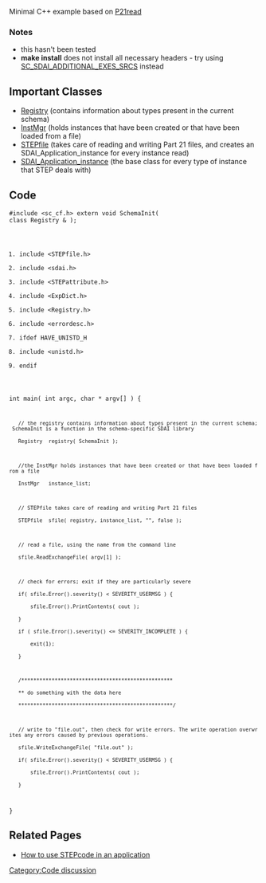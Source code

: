 [[Category:Code discussion]]
Minimal C++ example based on [[P21read]]
=== Notes ===
* this hasn't been tested
* '''make install''' does not install all necessary headers - try using [[STEPcode CMake variables#SC SDAI ADDITIONAL EXES SRCS | SC_SDAI_ADDITIONAL_EXES_SRCS]] instead

== Important Classes ==
* [http://stepcode.org/doxygen/class_registry.html Registry] (contains information about types present in the current schema)
* [http://stepcode.org/doxygen/class_inst_mgr.html InstMgr] (holds instances that have been created or that have been loaded from a file)
* [http://stepcode.org/doxygen/class_s_t_e_pfile.html STEPfile] (takes care of reading and writing Part 21 files, and creates an SDAI_Application_instance for every instance read)
* [http://stepcode.org/doxygen/class_s_d_a_i___application__instance.html SDAI_Application_instance] (the base class for every type of instance that STEP deals with)

== Code ==
<code lang='C++'>#include <sc_cf.h>
extern void SchemaInit( class Registry & );
#include <STEPfile.h>
#include <sdai.h>
#include <STEPattribute.h>
#include <ExpDict.h>
#include <Registry.h>
#include <errordesc.h>
#ifdef HAVE_UNISTD_H
# include <unistd.h>
#endif

int main( int argc, char * argv[] ) {

    // the registry contains information about types present in the current schema; SchemaInit is a function in the schema-specific SDAI library
    Registry  registry( SchemaInit );

    //the InstMgr holds instances that have been created or that have been loaded from a file
    InstMgr   instance_list;

    // STEPfile takes care of reading and writing Part 21 files
    STEPfile  sfile( registry, instance_list, "", false );

    // read a file, using the name from the command line
    sfile.ReadExchangeFile( argv[1] );

    // check for errors; exit if they are particularly severe
    if( sfile.Error().severity() < SEVERITY_USERMSG ) {
        sfile.Error().PrintContents( cout );
    }
    if ( sfile.Error().severity() <= SEVERITY_INCOMPLETE ) {
        exit(1);
    }

    /**************************************************
    ** do something with the data here
    ***************************************************/

    // write to "file.out", then check for write errors. The write operation overwrites any errors caused by previous operations.
    sfile.WriteExchangeFile( "file.out" );
    if( sfile.Error().severity() < SEVERITY_USERMSG ) {
        sfile.Error().PrintContents( cout );
    }
}</code>

== Related Pages ==
* [[How to use STEPcode in an application]]